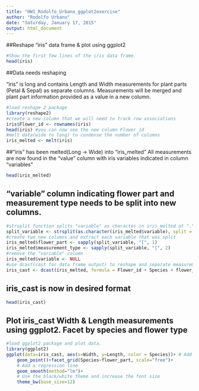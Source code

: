 ```yaml
---
title: "HW1_Rodolfo_Urbano_ggplot2exercise"
author: "Rodolfo Urbano"
date: "Saturday, January 17, 2015"
output: html_document
---
```


##Reshape "iris" data frame & plot using ggplot2

```r
#Show the first few lines of the iris data frame.
head(iris)
```

##Data needs reshaping

"iris" is long and contains Length and Width measurements for plant parts (Petal & Sepal) as separate columns. Measurements will be merged and plant part information provided as a value in a new column.

```r
#load reshape 2 package
library(reshape2)
#create a new column that we will need to track row associations
iris$Flower_id <- rownames(iris)
head(iris) #you can now see the new column Flower_id
#melt data(wide to long) to condense the number of columns
iris_melted <- melt(iris)
```

##"iris" has been melted(Long -> Wide) into "iris_melted"
All measurements are now found in the "value" column with iris variables indicated in column "variables"

```r
head(iris_melted) 
```

## "variable" column indicating flower part and measurement type needs to be split into new columns. 

```r
#strsplit function splits "variable" as character in iris_melted at "."
split_variable <- strsplit(as.character(iris_melted$variable), split = "\\.")
#create two new columns and extract each variable that was split
iris_melted$flower_part <- sapply(split_variable, "[", 1)
iris_melted$measurement_type <- sapply(split_variable, "[", 2)
#remove the "variable" column
iris_melted$variable <- NULL
#use dcast(cast for data frame output) to reshape and separate measurement type
iris_cast <- dcast(iris_melted, formula = Flower_id + Species + flower_part ~ measurement_type)
```

## iris_cast is now in desired format

```r
head(iris_cast)
```

## Plot iris_cast Width & Length measurements using ggplot2. Facet by species and flower type


```r
#load ggplot2 package and plot data. 
library(ggplot2)
ggplot(data=iris_cast, aes(x=Width, y=Length, color = Species))+ # Add points and use free scales in the facet
    geom_point()+facet_grid(Species~flower_part, scale="free")+
    # Add a regression line
    geom_smooth(method="lm")+
    # Use the black/white theme and increase the font size
    theme_bw(base_size=12)
```